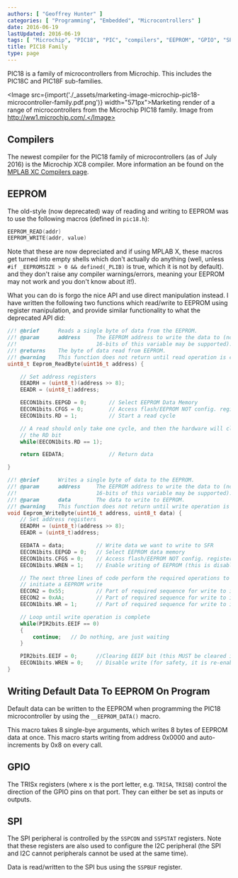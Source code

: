 ```yaml
---
authors: [ "Geoffrey Hunter" ]
categories: [ "Programming", "Embedded", "Microcontrollers" ]
date: 2016-06-19
lastUpdated: 2016-06-19
tags: [ "Microchip", "PIC18", "PIC", "compilers", "EEPROM", "GPIO", "SPI", "microcontroller", "MPLAB", "PIC18F", "PIC18C" ]
title: PIC18 Family
type: page
---
```


PIC18 is a family of microcontrollers from Microchip. This includes the PIC18C and PIC18F sub-families.

<Image src={import('./_assets/marketing-image-microchip-pic18-microcontroller-family.pdf.png')} width="571px">Marketing render of a range of microcontrollers from the Microchip PIC18 family. Image from http://ww1.microchip.com/.</Image>

## Compilers

The newest compiler for the PIC18 family of microcontrollers (as of July 2016) is the Microchip XC8 compiler. More information an be found on the [MPLAB XC Compilers page](/programming/compilers/mplab-xc-compilers).

## EEPROM

The old-style (now deprecated) way of reading and writing to EEPROM was to use the following macros (defined in `pic18.h`):

```c
EEPROM_READ(addr)
EEPROM_WRITE(addr, value)
```

Note that these are now depreciated and if using MPLAB X, these macros get turned into empty shells which don't actually do anything (well, unless `#if _EEPROMSIZE > 0 && defined(_PLIB)` is true, which it is not by default). and they don't raise any compiler warnings/errors, meaning your EEPROM may not work and you don't know about it!).

What you can do is forgo the nice API and use direct manipulation instead. I have written the following two functions which read/write to EEPROM using register manipulation, and provide similar functionality to what the deprecated API did:

```c
//! @brief      Reads a single byte of data from the EEPROM.
//! @param      address     The EEPROM address to write the data to (note that not all
//!                         16-bits of this variable may be supported).
//! @returns    The byte of data read from EEPROM.
//! @warning    This function does not return until read operation is complete.
uint8_t Eeprom_ReadByte(uint16_t address) {

    // Set address registers
    EEADRH = (uint8_t)(address >> 8);
    EEADR = (uint8_t)address;

    EECON1bits.EEPGD = 0;       // Select EEPROM Data Memory
    EECON1bits.CFGS = 0;        // Access flash/EEPROM NOT config. registers
    EECON1bits.RD = 1;          // Start a read cycle

    // A read should only take one cycle, and then the hardware will clear
    // the RD bit
    while(EECON1bits.RD == 1);

    return EEDATA;              // Return data

}

//! @brief      Writes a single byte of data to the EEPROM.
//! @param      address     The EEPROM address to write the data to (note that not all
//!                         16-bits of this variable may be supported).
//! @param      data        The data to write to EEPROM.
//! @warning    This function does not return until write operation is complete.
void Eeprom_WriteByte(uint16_t address, uint8_t data) {
    // Set address registers
    EEADRH = (uint8_t)(address >> 8);
    EEADR = (uint8_t)address;

    EEDATA = data;          // Write data we want to write to SFR
    EECON1bits.EEPGD = 0;   // Select EEPROM data memory
    EECON1bits.CFGS = 0;    // Access flash/EEPROM NOT config. registers
    EECON1bits.WREN = 1;    // Enable writing of EEPROM (this is disabled again after the write completes)

    // The next three lines of code perform the required operations to
    // initiate a EEPROM write
    EECON2 = 0x55;          // Part of required sequence for write to internal EEPROM
    EECON2 = 0xAA;          // Part of required sequence for write to internal EEPROM
    EECON1bits.WR = 1;      // Part of required sequence for write to internal EEPROM

    // Loop until write operation is complete
    while(PIR2bits.EEIF == 0)
    {
        continue;   // Do nothing, are just waiting
    }

    PIR2bits.EEIF = 0;      //Clearing EEIF bit (this MUST be cleared in software after each write)
    EECON1bits.WREN = 0;    // Disable write (for safety, it is re-enabled next time a EEPROM write is performed)
}
```

## Writing Default Data To EEPROM On Program

Default data can be written to the EEPROM when programming the PIC18 microcontroller by using the `__EEPROM_DATA()` macro.

This macro takes 8 single-bye arguments, which writes 8 bytes of EEPROM data at once. This macro starts writing from address 0x0000 and auto-increments by 0x8 on every call.

## GPIO

The TRISx registers (where x  is the port letter, e.g. `TRISA`, `TRISB`) control the direction of the GPIO pins on that port. They can either be set as inputs or outputs.

## SPI

The SPI peripheral is controlled by the `SSPCON` and `SSPSTAT` registers. Note that these registers are also used to configure the I2C peripheral (the SPI and I2C cannot peripherals cannot be used at the same time).

Data is read/written to the SPI bus using the `SSPBUF` register.
